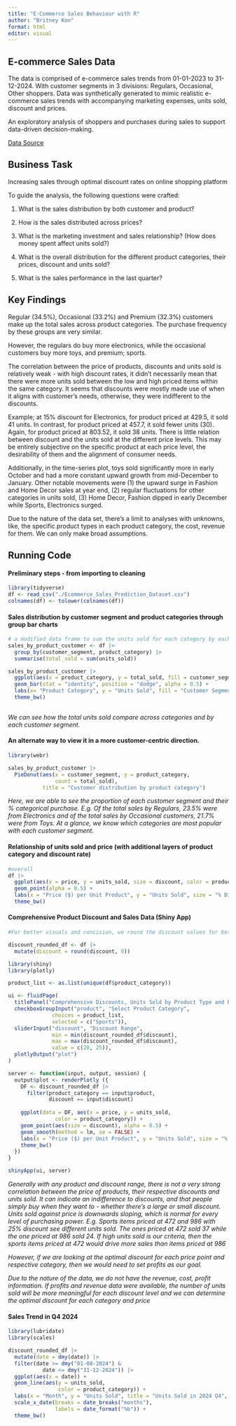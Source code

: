 ```yaml
---
title: "E-Commerce Sales Behaviour with R"
author: "Britney Kon"
format: html
editor: visual
---
```


## E-commerce Sales Data

The data is comprised of e-commerce sales trends from 01-01-2023 to 31-12-2024. With customer segments in 3 divisions: Regulars, Occasional, Other shoppers. Data was synthetically generated to mimic realistic e-commerce sales trends with accompanying marketing expenses, units sold, discount and prices.

An exploratory analysis of shoppers and purchases during sales to support data-driven decision-making.

[Data Source](https://www.kaggle.com/datasets/nevildhinoja/e-commerce-sales-prediction-dataset)

## Business Task

Increasing sales through optimal discount rates on online shopping platform

To guide the analysis, the following questions were crafted:

1.  What is the sales distribution by both customer and product?

2.  How is the sales distributed across prices?

3.  What is the marketing investment and sales relationship? (How does money spent affect units sold?)

4.  What is the overall distribution for the different product categories, their prices, discount and units sold?

5.  What is the sales performance in the last quarter?

## Key Findings

Regular (34.5%), Occasional (33.2%) and Premium (32.3%) customers make up the total sales across product categories. The purchase frequency by these groups are very similar.

However, the regulars do buy more electronics, while the occasional customers buy more toys, and premium; sports.

The correlation between the price of products, discounts and units sold is relatively weak - with high discount rates, it didn't necessarily mean that there were more units sold between the low and high priced items within the same category. It seems that discounts were mostly made use of when it aligns with customer's needs, otherwise, they were indifferent to the discounts.

Example; at 15% discount for Electronics, for product priced at 429.5, it sold 41 units. In contrast, for product priced at 457.7, it sold fewer units (30). Again, for product priced at 803.52, it sold 38 units. There is little relation between discount and the units sold at the different price levels. This may be entirely subjective on the specific product at each price level, the desirability of them and the alignment of consumer needs.

Additionally, in the time-series plot, toys sold significantly more in early October and had a more constant upward growth from mid-December to January. Other notable movements were (1) the upward surge in Fashion and Home Decor sales at year end, (2) regular fluctuations for other categories in units sold, (3) Home Decor, Fashion dipped in early December while Sports, Electronics surged.

Due to the nature of the data set, there's a limit to analyses with unknowns, like, the specific product types in each product category, the cost, revenue for them. We can only make broad assumptions.

## Running Code

#### Preliminary steps - from importing to cleaning

```r
library(tidyverse)
df <- read_csv("./Ecommerce_Sales_Prediction_Dataset.csv")
colnames(df) <- tolower(colnames(df))
```

#### Sales distribution by customer segment and product categories through group bar charts

```r
# a modified data frame to sum the units sold for each category by each customer segment
sales_by_product_customer <- df |> 
  group_by(customer_segment, product_category) |>
  summarise(total_sold = sum(units_sold))

sales_by_product_customer |>
  ggplot(aes(x = product_category, y = total_sold, fill = customer_segment, color = customer_segment)) +
  geom_bar(stat = "identity", position = "dodge", alpha = 0.5) +
  labs(x= "Product Category", y = "Units Sold", fill = "Customer Segment", color = "Customer Segment") +
  theme_bw()
  
```

*We can see how the total units sold compare across categories and by each customer segment.*

#### An alternate way to view it in a more customer-centric direction.

```r
library(webr)

sales_by_product_customer |>
  PieDonut(aes(x = customer_segment, y = product_category,
               count = total_sold), 
           title = "Customer distribution by product category")
```

*Here, we are able to see the proportion of each customer segment and their % categorical purchase. E.g. Of the total sales by Regulars, 23.5% were from Electronics and of the total sales by Occasional customers, 21.7% were from Toys. At a glance, we know which categories are most popular with each customer segment.*

#### Relationship of units sold and price (with additional layers of product category and discount rate)

```r
#overall
df |>
  ggplot(aes(x = price, y = units_sold, size = discount, color = product_category)) +
  geom_point(alpha = 0.5) +
  labs(x = "Price ($) per Unit Product", y = "Units Sold", size = "% Discount", Color = "Product Category") +
  theme_bw()
```

#### Comprehensive Product Discount and Sales Data (Shiny App)

```r

#For better visuals and concision, we round the discount values for better filtering

discount_rounded_df <- df |>
  mutate(discount = round(discount, 0))

library(shiny)
library(plotly)

product_list <- as.list(unique(df$product_category))

ui <- fluidPage(
  titlePanel("Comprehensive Discounts, Units Sold by Product Type and Price"),
  checkboxGroupInput("product", "Select Product Category",
              choices = product_list, 
              selected = c("Sports")),
  sliderInput("discount", "Discount Range", 
              min = min(discount_rounded_df$discount), 
              max = max(discount_rounded_df$discount), 
              value = c(20, 25)),
  plotlyOutput("plot")
)

server <- function(input, output, session) {
  output$plot <- renderPlotly ({
    DF <- discount_rounded_df |>
      filter(product_category == input$product, 
             discount == input$discount)
  
    ggplot(data = DF, aes(x = price, y = units_sold, 
               color = product_category)) +
    geom_point(aes(size = discount), alpha = 0.5) +
    geom_smooth(method = lm, se = FALSE) +
    labs(x = "Price ($) per Unit Product", y = "Units Sold", size = "% Discount", Color = "Product Category") +
    theme_bw()
  })
}

shinyApp(ui, server)
```

*Generally with any product and discount range, there is not a very strong correlation between the price of products, their respective discounts and units sold. It can indicate an indifference to discounts, and that people simply buy when they want to - whether there's a large or small discount. Units sold against price is downwards sloping, which is normal for every level of purchasing power. E.g. Sports items priced at 472 and 986 with 25% discount see different units sold. The ones priced at 472 sold 37 while the one priced at 986 sold 24. If high units sold is our criteria, then the sports items priced at 472 would drive more sales than items priced at 986*

*However, if we are looking at the optimal discount for each price point and respective category, then we would need to set profits as our goal.*

*Due to the nature of the data, we do not have the revenue, cost, profit information. If profits and revenue data were available, the number of units sold will be more meaningful for each discount level and we can determine the optimal discount for each category and price*

#### Sales Trend in Q4 2024

```r

library(lubridate)
library(scales)

discount_rounded_df |>
  mutate(date = dmy(date)) |>
  filter(date >= dmy("01-08-2024") & 
           date <= dmy("31-12-2024")) |>
  ggplot(aes(x = date)) +
  geom_line(aes(y = units_sold, 
                color = product_category)) +
  labs(x = "Month", y = "Units Sold", title = "Units Sold in 2024 Q4", color = "Product Category") +
  scale_x_date(breaks = date_breaks("months"), 
               labels = date_format("%b")) +
  theme_bw()

```
